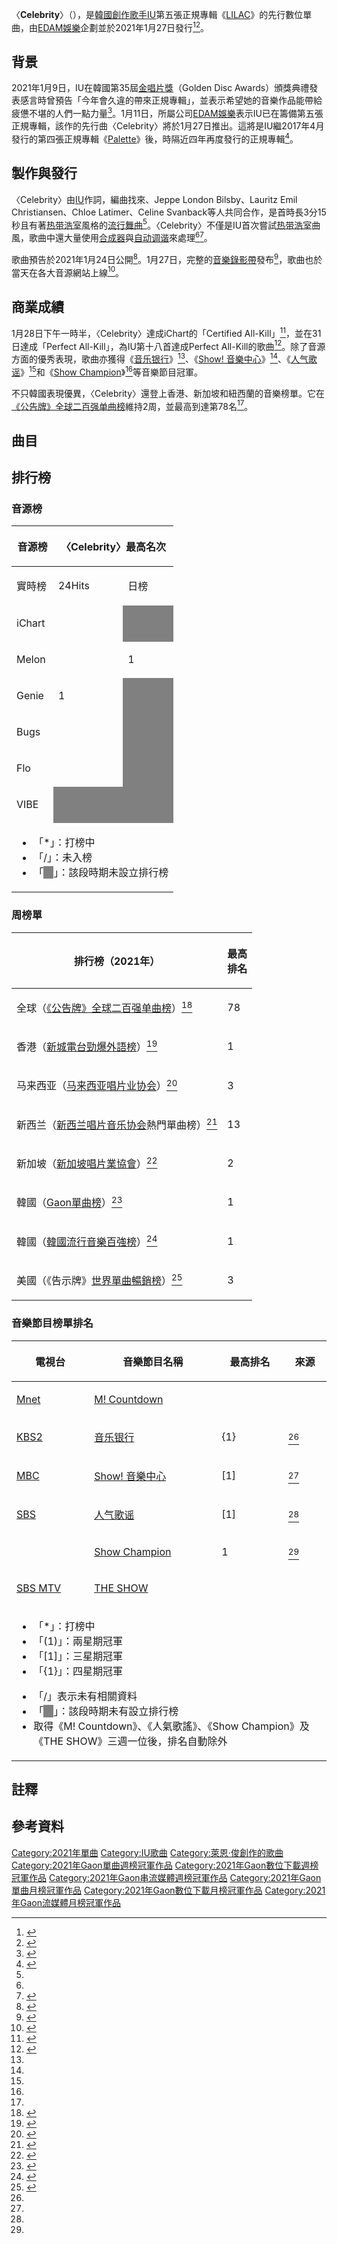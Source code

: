 {{UTC+9}}
{{noteTA
|G1=Music
}}
{{Infobox song
| name       = {{lang|en|Celebrity}}
| type       = single
| border     = yes
| cover      = IU_Celebrity_Single_Cover.jpg
| artist     = [[IU_(歌手)|IU]]
| album      = [[LILAC|LILAC]]
| released   = {{Start date|2021|01|27}}
| format     = [[數位音樂下載|數位下載]]、[[流媒体|流媒体]]
| recorded   = 2021年
| genre      = [[韓國流行音樂|韓國流行音樂]]、[[热带浩室|热带浩室]]、[[流行舞曲|流行舞曲]]
| length     = {{duration|m=3|s=16}}
| label      = [[EDAM娛樂|EDAM娛樂]]
| writer     = {{hlist|[[IU_(歌手)|IU]]|[[萊恩·俊|萊恩·俊]]|杰普·伦敦·比尔比|勞瑞茲·埃米爾·克里斯汀森|克洛伊·拉蒂邁|思琳·斯萬貝克}}
| chronology = [[IU_(歌手)|IU]]
| prev_title = [[Eight|Eight]]
| prev_year  = 2020
| next_title = [[strawberry_moon|strawberry moon]]
| next_year  = 2021
| misc       = {{External music video
 |Type=single
 |{{YouTube|0-q1KafFCLU|〈Celebrity〉}}
}}
}}
〈'''Celebrity'''〉（{{lang-ko|-{〈}-셀러브리티-{〉}-}}），是[[大韩民国|韓國]][[創作歌手|創作歌手]][[IU_(歌手)|IU]]第五張正規專輯《[[LILAC|LILAC]]》的先行數位單曲，由[[EDAM娛樂|EDAM娛樂]]企劃並於2021年1月27日發行<ref>{{Cite web|title=IU 釋出〈Celebrity〉MV 預告片！每一幕都美不勝收 |url=https://www.koreastardaily.com/tc/news/133244 |accessdate=2021-03-07 |date= 2021-01-25 |author=Rachel |work=koreastardaily.com |archiveurl=https://web.archive.org/web/20210307062839/https://www.koreastardaily.com/tc/news/133244 |archivedate=2021-03-07 |language=ko |deadurl=no}}</ref><ref>{{cite news |title=Korea’s celebrity sweethearts of 2021, from IU to Bae Suzy |url=https://www.scmp.com/magazines/style/celebrity/article/3158868/koreas-celebrity-sweethearts-2021-nations-little-sister |accessdate=2021-12-27 |work=South China Morning Post |date=2021-12-08 |language=en |archive-date=2022-01-06 |archive-url=https://web.archive.org/web/20220106232207/https://www.scmp.com/magazines/style/celebrity/article/3158868/koreas-celebrity-sweethearts-2021-nations-little-sister }}</ref>。

== 背景 ==
2021年1月9日，IU在韓國第35屆[[金唱片獎|金唱片獎]]（Golden Disc Awards）頒獎典禮發表感言時曾預告「今年會久違的帶來正規專輯」，並表示希望她的音樂作品能帶給疲憊不堪的人們一點力量<ref name="teen vogue">{{cite web |last=Geddo |first=Benedetta |title=IU's Newest Music Video Is a Reflection on Celebrity |url=https://www.teenvogue.com/story/iu-releases-new-song-music-video-celebrity |website=Teen Vogue |date=2021-01-27 |accessdate=2021-03-01 |archiveurl=https://web.archive.org/web/20210301154029/https://www.teenvogue.com/story/iu-releases-new-song-music-video-celebrity |archivedate=2021-03-01 |language=en |deadurl=no }}</ref>。1月11日，所屬公司[[EDAM娛樂|EDAM娛樂]]表示IU已在籌備第五張正規專輯，該作的先行曲〈Celebrity〉將於1月27日推出。這將是IU繼2017年4月發行的第四張正規專輯《[[Palette|Palette]]》後，時隔近四年再度發行的正規專輯<ref>{{cite news |title=IU’s “Celebrity” Becomes Her 6th MV To Reach 100 Million Views |url=https://www.soompi.com/article/1484691wpp/ius-celebrity-becomes-her-6th-mv-to-reach-100-million-views |accessdate=2021-12-27 |work=Soompi |date=1629457313 |language=en |archive-date=2021-12-27 |archive-url=https://web.archive.org/web/20211227063338/https://www.soompi.com/article/1484691wpp/ius-celebrity-becomes-her-6th-mv-to-reach-100-million-views }}</ref>。

== 製作與發行 ==
〈Celebrity〉由[[IU_(歌手)|IU]]作詞，編曲找來{{le|Ryan S. Jhun}}、Jeppe London Bilsby、Lauritz Emil Christiansen、Chloe Latimer、Celine Svanback等人共同合作，是首時長3分15秒且有著[[热带浩室|热带浩室]]風格的[[流行舞曲|流行舞曲]]<ref name="Melon album" />。〈Celebrity〉不僅是IU首次嘗試[[热带浩室|热带浩室]]曲風，歌曲中還大量使用[[合成器|合成器]]與[[自动调谐|自动调谐]]來處理<ref name="Melon album" /><ref>{{cite web |last=Adhya |first=Arpita |title=IU 'Celebrity': Here's all about K-pop queen's new track before her fifth album |url=https://meaww.com/iu-celebrity-fifth-album-release-date-concept-teaser-how-to-live-stream |website=Meaww |date=2021-01-14 |archiveurl=https://web.archive.org/web/20210115045141/https://meaww.com/iu-celebrity-fifth-album-release-date-concept-teaser-how-to-live-stream |archivedate=2021-01-15 |language=en |deadurl=no}}</ref>。

歌曲預告於2021年1月24日公開<ref>{{cite web |last=Gadaza |first=Andrea |title=IU drops stunning MV teaser for pre-release track "Celebrity" |url=https://www.gmanetwork.com/entertainment/showbiznews/news/73581/iu-drops-stunning-mv-teaser-for-pre-release-track-celebrity/story |website=GMA Network |date=2021-01-25 |archiveurl=https://web.archive.org/web/20210205165430/https://www.gmanetwork.com/entertainment/showbiznews/news/73581/iu-drops-stunning-mv-teaser-for-pre-release-track-celebrity/story |archivedate=2021-02-05 |language=en |deadurl=no}}</ref>。1月27日，完整的[[音樂錄影帶|音樂錄影帶]]發布<ref>{{cite web |last=Lin |first=Sandy |title=IU新歌〈Celebrity〉MV藏暴露出道12年心情！超美「直角肩」＋仙女眨眼微笑電暈粉絲 |url=https://www.elle.com/tw/entertainment/music/g35329303/iu-celebrity/ |website=ELLE Taiwan |language=zh |date=2021-01-27 |access-date=2021-03-07 |archive-date=2021-02-01 |archive-url=https://web.archive.org/web/20210201010348/https://www.elle.com/tw/entertainment/music/g35329303/iu-celebrity/ }}</ref>，歌曲也於當天在各大音源網站上線<ref>{{cite web |title=K-pop singer IU releases new song ‘Celebrity’ |url=https://news.abs-cbn.com/entertainment/01/27/21/k-pop-singer-iu-releases-new-song-celebrity |website=ABS-CBN News |date=2021-01-27 |access-date=2021-03-07 |archive-date=2021-04-21 |archive-url=https://web.archive.org/web/20210421030524/https://news.abs-cbn.com/entertainment/01/27/21/k-pop-singer-iu-releases-new-song-celebrity }}</ref>。

== 商業成績 ==
1月28日下午一時半，〈Celebrity〉達成iChart的「Certified All-Kill」<ref>{{cite tweet|user=instiz_ichart |number=1354648059095912450 |date=2021-01-28 |script-title=ko:2021.1.28 13:30 (KST) iChart.kr iChart™ 올킬(All Kill)을 축하합니다! (5대 음원 사이트 8개 음악 차트 1위) 아이유 (IU) - Celebrity |language=ko |accessdate=2021-03-07 |deadurl=no |archiveurl=https://web.archive.org/web/20210307071842/https://twitter.com/instiz_ichart/status/1354648059095912450 |archivedate=2021-03-07}}</ref>，並在31日達成「Perfect All-Kill」，為IU第十八首達成Perfect All-Kill的歌曲<ref>{{cite tweet|user=instiz_ichart |number=1355825819541622790 |date=2021-01-31 |script-title=ko:2021.1.31 19:30 (KST) iChart.kr iChart™ 퍼펙트 올킬(Perfect AK)을 축하합니다! (8개 차트 올킬+iChart 주간 누적 1위) 아이유 (IU) - Celebrity |language=ko |accessdate=2021-03-07 |deadurl=no |archiveurl=https://web.archive.org/web/20210307072157/https://twitter.com/instiz_ichart/status/1355825819541622790 |archivedate=2021-03-07}}</ref>。除了音源方面的優秀表現，歌曲亦獲得《[[音乐银行|音乐银行]]》<ref name="Music Bank" />、《[[Show!_音樂中心|Show! 音樂中心]]》<ref name="Music Core" />、《[[人气歌谣|人气歌谣]]》<ref name="Inkigayo" />和《[[Show_Champion|Show Champion]]》<ref name="Show Champion" />等音樂節目冠軍。

不只韓國表現優異，〈Celebrity〉還登上香港、新加坡和紐西蘭的音樂榜單。它在[[公告牌全球二百强单曲榜|《公告牌》全球二百强单曲榜]]維持2周，並最高到達第78名<ref name="Global 200" />。

== 曲目 ==
{{tracklist
| collapsed    = 
| headline     = 流媒体<ref name="Melon album">{{Cite web |url=https://www.melon.com/album/detail.htm?albumId=10554246 |title=Celebrity – Single by 아이유 |accessdate=2021-02-06 |publisher=[[Melon|Melon]] |archivedate=2021-02-06 |archiveurl=https://web.archive.org/web/20210206140537/https://www.melon.com/album/detail.htm?albumId=10554246 |language=ko |deadurl=yes }}</ref>
| total_length = 3:16

| title1       = Celebrity
| music1       = [[萊恩·俊|萊恩·俊]]、杰普·伦敦·比尔比（{{lang|en|Jeppe London Bilsby}}）、勞瑞茲·埃米爾·克里斯汀森（{{lang|en|Lauritz Emil Christiansen}}）、IU、克洛伊·拉蒂邁（{{lang|en|JChloe Latimer}}）、思琳·斯萬貝克（{{lang|en|Celine Svanbäck}}）
| lyrics1      = IU
| arranger1    = 比尔比、克里斯汀森、俊
| length1      = 3:16
}}

== 排行榜 ==
{{col-begin}}
{{col-2}}
=== 音源榜 ===
{| class="wikitable" style="text-align:center" 
! rowspan="2" | 音源榜 || colspan="6" | 〈Celebrity〉最高名次
! rowspan="2" | 來源
|-
! 實時榜
! 24Hits
! 日榜
! 週榜
! 月榜
! 年榜
|-
! iChart
| rowspan=5 | 1
| style="background:#808080"| 
| style="background:#808080"| 
| rowspan=4 | 1
| style="background:#808080"| 
| style="background:#808080"| 
| <ref name="iChart" />
|-
! Melon{{notetag|2020年7月6日開始，實時榜變更為24Hits榜，即每小時更新並反映最近24小時內使用量中的流媒和下載<ref>{{cite web|url=http://www.newsprime.co.kr/news/article/?no=510137 |title=카카오, 멜론 차트 대대적 개편…집계 기준 1시간→24시간으로 변경|date=2020-07-06|publisher=Newsprime|language=ko|accessdate=2020-07-08|archive-date=2020-11-27|archive-url=https://web.archive.org/web/20201127161809/http://www.newsprime.co.kr/news/article/?no=510137|dead-url=no}}</ref><ref>{{cite web|url=https://www.allkpop.com/article/2020/07/melon-deletes-realtime-chart-and-rising-chart|title=MelOn deletes Realtime Chart and Rising Chart|date=2020-07-06|publisher=Allkpop|language=en|accessdate=2020-07-08|archive-date=2020-11-27|archive-url=https://web.archive.org/web/20201127122727/https://www.allkpop.com/article/2020/07/melon-deletes-realtime-chart-and-rising-chart|dead-url=no}}</ref>。}}
| 1
| rowspan=3 | 1
| rowspan=2 | 1
| *
| <ref name="Melon" />
|-
! Genie
| style="background:#808080"| 
| *
| <ref name="Genie" />
|-
! Bugs
| style="background:#808080"| 
| style="background:#808080"| 
| *
| <ref name="Bugs" />
|-
! Flo{{notetag|實時榜為24小時榜，即每小時更新並反映最近24小時內使用量。}}
| style="background:#808080"| 
| style="background:#808080"| 
| style="background:#808080"| 
| style="background:#808080"| 
| style="background:#808080"| 
| <ref name="Flo" />
|-
! VIBE
| style="background:#808080"| 
| style="background:#808080"| 
| 1
| style="background:#808080"| 
| style="background:#808080"| 
| style="background:#808080"| 
| <ref name="VIBE" />
|-
| colspan="8" |{{col-begin}}
*「*」：打榜中
*「/」：未入榜
*「<span style="background:#808080">　</span>」：該段時期未設立排行榜
{{col-end}}
|}

=== 周榜單 ===
{| class="wikitable sortable plainrowheaders" style="text-align:center"
! scope="col"| 排行榜（2021年）
! scope="col"| 最高<br />排名
|-
! scope="row"| 全球（[[公告牌全球二百强单曲榜|《公告牌》全球二百强单曲榜]]）<ref name="Global 200">{{Cite web |url=https://www.billboard.com/charts/billboard-global-200/2021-02-13 |title=Billboard Global 200 Chart The week of February 13, 2021 |accessdate=2021-02-09 |website=Billboard |language=en |deadurl=no |archiveurl=https://web.archive.org/web/20210209114504/https://www.billboard.com/charts/billboard-global-200/2021-02-13 |archivedate=2021-02-09 }}</ref>
| 78
|-
! scope="row"| 香港（[[新城電台|新城電台]][[新城勁爆流行榜|勁爆外語榜]]）<ref>{{cite web |url=http://www.metroradio.com.hk/997/Music/Chart/International.aspx |title=勁爆外語榜 2021-02-27 (第 9 週) |work=[[新城電台|新城電台]] |language=zh |deadurl=yes |accessdate=2021-03-04 |archiveurl=https://web.archive.org/web/20210304111900/http://www.metroradio.com.hk/997/Music/Chart/International.aspx |archivedate=2021-03-04}}</ref>
| 1
|-
! scope="row"| 马来西亚（[[马来西亚唱片业协会|马来西亚唱片业协会]]）<ref>{{cite web|url=https://www.facebook.com/RecordingIndustryMalaysia/posts/4274473562579981?__tn__=-R|title=#RIMChart Top 20 Most Streamed International + Domestic song Week 5 (29/01/21 - 04/02/21)|publisher=[[Facebook|Facebook]]|date=2021-02-13|accessdate=2021-02-13}}</ref>
| 3
|-
! scope="row"| 新西兰（[[新西兰官方音乐榜|新西兰唱片音乐协会]]熱門單曲榜）<ref>{{cite web |url=https://nztop40.co.nz/chart/hotsingles?chart=5020 |title=Hot Singles Chart 08 FEBRUARY 2021 |accessdate=2021-02-21 |publisher=[[Recorded_Music_NZ|Recorded Music NZ]] |language=en |deadurl=no |archiveurl=https://web.archive.org/web/20210221073714/https://nztop40.co.nz/chart/hotsingles?chart=5020 |archivedate=2021-02-21 }}</ref>
| 13
|-
! scope="row"| 新加坡（[[新加坡唱片業協會|新加坡唱片業協會]]）<ref>{{cite web |url=https://www.rias.org.sg/rias-top-charts/ |title=RIAS International Top Charts Week 5 |publisher=[[新加坡唱片業協會|Recording Industry Association (Singapore)]] |accessdate=2021-02-11 |language=en |deadurl=yes |archiveurl=https://web.archive.org/web/20210211181348/https://www.rias.org.sg/rias-top-charts/ |archivedate=2021-02-11 }}</ref>
| 2
|-
! scope="row"| 韓國（[[Gaon單曲榜|Gaon單曲榜]]）<ref>{{cite web |url=http://gaonchart.co.kr/main/section/chart/online.gaon?nationGbn=T&serviceGbn=ALL&targetTime=05&hitYear=2021&termGbn=week |script-title=ko:2021년 05주차 Digital Chart |language=ko |deadurl=no |publisher=[[Gaon音乐榜|Gaon]] |accessdate=2021-02-13 |archiveurl=https://web.archive.org/web/20210213095825/http://gaonchart.co.kr/main/section/chart/online.gaon?nationGbn=T&serviceGbn=ALL&targetTime=05&hitYear=2021&termGbn=week |archivedate=2021-02-13 }}</ref>
| 1
|-
! scope="row"| 韓國（[[韓國流行音樂百強榜|韓國流行音樂百強榜]]）<ref>{{cite web |url=http://billboard.co.kr/chart/week/2021-02-06 |title=Billboard K-pop 100 The week of February 6, 2021 |publisher=Billboard |accessdate=2021-02-06 |language=ko |deadurl=no |archiveurl=https://web.archive.org/web/20210206230240/http://billboard.co.kr/chart/week/2021-02-06 |archivedate=2021-02-06 }}</ref>
| 1
|-
! scope="row"| 美國（《告示牌》[[世界單曲暢銷榜|世界單曲暢銷榜]]）<ref>{{Cite web |url=https://www.billboard.com/charts/world-digital-song-sales/2021-02-06 |title=World Digital Song Sales Chart The week of February 6, 2021 |work=[[告示牌_(雜誌)|Billboard]] |accessdate=2021-02-07 |language=en |deadurl=no |archiveurl=https://web.archive.org/web/20210207045128/https://www.billboard.com/charts/world-digital-song-sales/2021-02-06 |archivedate=2021-02-07 }}</ref>
| 3
|}

{{col-2}}
=== 音樂節目榜單排名 ===
{| class="wikitable" style="text-align:center; font-size:100%;"
|-
! 電視台
! 音樂節目名稱
! 最高排名
! 來源
|-
! [[Mnet媒體|Mnet]]
! [[M!_Countdown|M! Countdown]]
| {{n/a|無打歌放送}}
| 
|-
! [[KBS第2頻道|KBS2]]
! [[音乐银行|音乐银行]]
| {1}
| <ref name="Music Bank" />
|-
! [[文化廣播_(韓國)|MBC]]
! [[Show!_音樂中心|Show! 音樂中心]]
| [1]
| <ref name="Music Core" />
|-
! [[SBS_(韓國)|SBS]]
! [[人气歌谣|人气歌谣]]
| [1]
| <ref name="Inkigayo" />
|-
! {{link-ko|MBC Music|MBC 뮤직}}
! [[Show_Champion|Show Champion]]
| 1
| <ref name="Show Champion" />
|-
! [[SBS_MTV|SBS MTV]]
! [[THE_SHOW_(SBS_MTV節目)|THE SHOW]]
| {{n/a|無打歌放送}}
| 
|-
| colspan="4" |
{{col-begin}}
{{col-2}}
*「*」：打榜中
*「(1)」：兩星期冠軍
*「[1]」：三星期冠軍
*「{1}」：四星期冠軍
{{col-break}}
*「/」表示未有相關資料
*「<span style="background:#808080">　</span>」：該段時期未有設立排行榜
*取得《M! Countdown》、《人氣歌謠》、《Show Champion》及《THE SHOW》三週一位後，排名自動除外
{{col-end}}
|}

{{col-end}}

== 註釋 ==
{{notefoot}}

== 參考資料 ==
{{reflist|2|refs=

<ref name="iChart">iChart：
* 實時榜{{cite tweet|user=instiz_ichart |number=1355825806665080834 |date=2021-01-31 |script-title=ko:2021.1.31 19:30 (KST) #1 아이유 - Celebrity #2 경서 - 밤하늘의 별을 #3 십센치 - 이 밤을 빌려 말 #4 방탄소년단 - Dynamite #5 미란이&먼치맨 - VVS Feat. JUST #6 BLACKPINK - Lovesick Gir ▲1 #7 장범준 - 잠이 오질 않 ▽1 |language=ko |accessdate=2021-03-13 |deadurl=no |archiveurl=https://web.archive.org/web/20210313100311/https://twitter.com/instiz_ichart/status/1355825806665080834 |archivedate=2021-03-13}}
* 週榜{{cite web |url=https://www.instiz.net/iframe_ichart_score.htm?week=1&selyear=2021&sel=4 |script-title=ko:2021년 1월 5째 주 |website=iChart |accessdate=2021-03-19 |language=ko |deadurl=no |archiveurl=https://web.archive.org/web/20210319100943/https://www.instiz.net/iframe_ichart_score.htm?week=1&selyear=2021&sel=4 |archivedate=2021-03-19}}
</ref>
<ref name="Melon">Melon：
* 實時榜{{cite web|url=http://www.kpopchart.kr/%EC%95%84%EC%9D%B4%EC%9C%A0/2021012912 |title=（20210130 12:00 KST）#1 |website=Kpop Chart |accessdate=2021-03-14 |deadurl=yes |archiveurl=http://archive.today/2021.03.14-031143/http://www.kpopchart.kr/%EC%95%84%EC%9D%B4%EC%9C%A0/2021012912 |archivedate=2021-03-14}}
* 24Hits{{cite web|url=http://www.kpopchart.kr/%EC%95%84%EC%9D%B4%EC%9C%A0/2021012912 |title=（20210130 12:00 KST）#1 |website=Kpop Chart |accessdate=2021-03-14 |deadurl=yes |archiveurl=http://archive.today/2021.03.14-031143/http://www.kpopchart.kr/%EC%95%84%EC%9D%B4%EC%9C%A0/2021012912 |archivedate=2021-03-14}}
* 日榜{{cite web |url=https://www.kpopn.com/2021/02/01/iu-new-song-celebrity-perfect-all-kill |title=IU 新曲《Celebrity》獲得完美 All-Kill 好成績，你聽了嗎？ |date=2021-02-01 |website=kpopn |accessdate=2021-03-19 |language=zh |deadurl=no |archiveurl=https://web.archive.org/web/20210319101357/https://www.kpopn.com/2021/02/01/iu-new-song-celebrity-perfect-all-kill |archivedate=2021-03-19}}
* 週榜{{cite web |url=https://www.melon.com/chart/week/index.htm |title=2021.02.01 ~ 2021.02.07 |website=Melon |accessdate=2021-03-13 |language=ko |deadurl=yes |archiveurl=https://web.archive.org/web/20210313101516/https://www.melon.com/chart/week/index.htm |archivedate=2021-03-13 }}
* 月榜{{cite web |url=https://www.melon.com/chart/month/index.htm |title=2021.02 |website=Melon |accessdate=2021-03-13 |language=ko |deadurl=yes |archiveurl=https://web.archive.org/web/20210313101516/https://www.melon.com/chart/week/index.htm |archivedate=2021-03-13 }}
* 年榜
</ref>
<ref name="Genie">Genie：
* 實時榜{{cite web|url=http://www.kpopchart.kr/%EC%95%84%EC%9D%B4%EC%9C%A0/2021012912 |title=（20210130 12:00 KST）#1 |website=Kpop Chart |accessdate=2021-03-14 |deadurl=yes |archiveurl=http://archive.today/2021.03.14-031143/http://www.kpopchart.kr/%EC%95%84%EC%9D%B4%EC%9C%A0/2021012912 |archivedate=2021-03-14}}
* 日榜{{cite web |url=https://www.genie.co.kr/chart/top200?ditc=D&rtm=N&ymd=20210127 |title=2021.01.27 |website=Genie |accessdate=2021-03-13 |language=ko |deadurl=no |archiveurl=https://web.archive.org/web/20210313103113/https://www.genie.co.kr/chart/top200?ditc=D&rtm=N&ymd=20210127 |archivedate=2021-03-13}}
* 週榜{{cite web |url=https://www.genie.co.kr/chart/top200?ditc=W&rtm=N&ymd=20210125 |script-title=ko:2021.01.4주 |website=Genie |accessdate=2021-03-13 |language=ko |deadurl=no |archiveurl=https://web.archive.org/web/20210313102630/https://www.genie.co.kr/chart/top200?ditc=W&rtm=N&ymd=20210125 |archivedate=2021-03-13}}
* 月榜{{cite web |url=https://www.genie.co.kr/chart/top200?ditc=M&rtm=N&ymd=20210201 |title=2021.02 |website=Genie |accessdate=2021-03-13 |language=ko |deadurl=no |archiveurl=https://web.archive.org/web/20210313102823/https://www.genie.co.kr/chart/top200?ditc=M&rtm=N&ymd=20210201 |archivedate=2021-03-13}}
* 年榜
</ref>
<ref name="Bugs">Bugs：
* 實時榜{{cite web|url=http://www.kpopchart.kr/%EC%95%84%EC%9D%B4%EC%9C%A0/2021012912 |title=（20210130 12:00 KST）#1 |website=Kpop Chart |accessdate=2021-03-14 |deadurl=yes |archiveurl=http://archive.today/2021.03.14-031143/http://www.kpopchart.kr/%EC%95%84%EC%9D%B4%EC%9C%A0/2021012912 |archivedate=2021-03-14}}
* 日榜{{cite web |url=https://music.bugs.co.kr/chart/track/day/total?chartdate=20210128 |title=2021.01.28 |website=Bugs |accessdate=2021-03-13 |language=ko |deadurl=no |archiveurl=https://web.archive.org/web/20210313102408/https://music.bugs.co.kr/chart/track/day/total?chartdate=20210128 |archivedate=2021-03-13 }}
* 週榜{{cite web |url=https://music.bugs.co.kr/chart/track/week/total?chartdate=20210205 |title=2021.02.01 ~ 2021.02.07 |website=Bugs |accessdate=2021-03-13 |language=ko |deadurl=no |archiveurl=https://web.archive.org/web/20210313102206/https://music.bugs.co.kr/chart/track/week/total?chartdate=20210205 |archivedate=2021-03-13 }}
* 年榜
</ref>
<ref name="Flo">Flo：
* 實時榜{{cite web|url=http://www.kpopchart.kr/%EC%95%84%EC%9D%B4%EC%9C%A0/2021012912 |title=（20210130 12:00 KST）#1 |website=Kpop Chart |accessdate=2021-03-14 |deadurl=yes |archiveurl=http://archive.today/2021.03.14-031143/http://www.kpopchart.kr/%EC%95%84%EC%9D%B4%EC%9C%A0/2021012912 |archivedate=2021-03-14}}
</ref>
<ref name="VIBE">VIBE：
* 日榜{{cite web |url=https://www.kpopn.com/2021/02/01/iu-new-song-celebrity-perfect-all-kill |title=IU 新曲《Celebrity》獲得完美 All-Kill 好成績，你聽了嗎？ |date=2021-02-01 |website=kpopn |accessdate=2021-03-19 |language=zh |deadurl=no |archiveurl=https://web.archive.org/web/20210319101357/https://www.kpopn.com/2021/02/01/iu-new-song-celebrity-perfect-all-kill |archivedate=2021-03-19}}
</ref>
<ref name="Music Bank">音樂銀行：
* {{cite web |url=https://www.newsen.com/news_view.php?uid=202102051753176710 |script-title=ko:‘뮤직뱅크’ 아이유 ‘셀러브리티’ 위엄, 방송출연 없이 1위 등극 |date=2021-02-05 |last=Bae |first=Hyo-joo |website=Newsen |accessdate=2021-02-05 |language=ko |deadurl=no |archiveurl=https://web.archive.org/web/20210205153515/https://www.newsen.com/news_view.php?uid=202102051753176710 |archivedate=2021-02-05 }}
* {{cite web |url=http://pbbs.kbs.co.kr/general/read.html?bbs_id=T2000-0027-04-641103&id=1019308&post_no=426&page=1&post_header= |script-title=ko:2월 2주순위 <k-차트> 순위 |date=2021-02-06 |work=KBS Music Bank |accessdate=2021-03-12 |language=ko |deadurl=no |archiveurl=http://archive.today/2021.03.13-035725/http://pbbs.kbs.co.kr/general/read.html?bbs_id=T2000-0027-04-641103&id=1019308&post_no=426&page=1&post_header= |archivedate=2021-03-12 }}
* {{cite web |url=http://mksports.co.kr/view/2021/239900/ |script-title=ko:'뮤직뱅크' 아이유, 방송 출연 없이 BTS 제치고 1위 |date=2021-03-13 |last=Jin |first=Ju-hee |website=MK Sports |accessdate=2021-03-12 |language=ko |deadurl=no |archiveurl=http://archive.today/2021.03.12-180959/http://mksports.co.kr/view/2021/239900/ |archivedate=2021-03-12}}
</ref>
<ref name="Music Core">音樂中心：
* {{cite web |url=https://www.newsen.com/news_view.php?uid=202102061540562510 |script-title=ko:‘음악중심’ 아이유 ‘셀러브리티’의 힘, 출연없이 1위‥김우석·CIX 컴백(종합) |date=2021-02-06 |last=Lee |first=Ha-na |website=Newsen |accessdate=2021-02-13 |language=ko |deadurl=no |archiveurl=https://web.archive.org/web/20210213061301/https://www.newsen.com/news_view.php?uid=202102061540562510 |archivedate=2021-02-13 }}
* {{cite web |url=https://www.newsen.com/news_view.php?uid=202102061540562510 |script-title=ko:‘음악중심’ 아이유 ‘셀러브리티’의 힘, 출연없이 1위‥김우석·CIX 컴백(종합) |date=2021-02-06 |last=Lee |first=Ha-na |website=Newsen |accessdate=2021-02-13 |language=ko |deadurl=no |archiveurl=https://web.archive.org/web/20210213061301/https://www.newsen.com/news_view.php?uid=202102061540562510 |archivedate=2021-02-13 }}
* {{Cite web |url=https://n.news.naver.com/entertain/article/112/0003409518 |script-title=ko:[종합]'음악중심' 아이유, 출연없이 1위…CRAVITY·GHOST9·영지 컴백 |date=2021-03-13 |last=Lee |first=Ji-sun |website=Herald POP |accessdate=2021-03-13 |language=ko |deadurl=no |via=Naver |archiveurl=https://web.archive.org/web/20210313080005/https://n.news.naver.com/entertain/article/112/0003409518 |archivedate=2021-03-13}}
</ref>
<ref name="Inkigayo">人氣歌謠：
* {{cite web |url=http://pop.heraldcorp.com/view.php?ud=202102071643298677437_1 |script-title=ko:'인기가요' 아이유, '셀러브리티' 1위..김우석→CIX 컴백[종합] |date=2021-02-07 |last1=Jo |first1=Eun-mi |website=Herald Pop |accessdate=2021-02-07 |publisher=Herald Corporation |language=ko |deadurl=no}}
* {{cite web |url=https://www.https://www.newsen.com/news_view.php?uid=202102211558000410&search=title&searchstring=%BE%C6%C0%CC%C0%AF |script-title=ko:‘인기가요’ 아이유 출연없이 1위, 강다니엘·청하·루시 컴백(종합) |date=2021-02-21 |last=Hwang |first=Hye-jin |website=Newsen |accessdate=2021-02-26 |language=ko |deadurl=no}}
* {{cite web |url=https://www.newsen.com/news_view.php?uid=202102281445470310 |script-title=ko:아이유 ‘인기가요’ 1위, 민혁-나은-재현 눈물의 막방 “감사합니다” |date=2021-02-28 |last=Kim |first=Myung-mi |website=Newsen |archivedate=2021-03-01 |language=ko |deadurl=no |archiveurl=https://web.archive.org/web/20210301002512/https://www.newsen.com/news_view.php?uid=202102281445470310 |accessdate=2021-03-01}}
</ref>
<ref name="Show Champion">Show Champion：
* {{Cite web |url=http://m.xportsnews.com/?ac=article_view&entry_id=1388332 |script-title=ko:'쇼챔' 아이유, 영광의 1위…강다니엘→BTS까지 '설특집' 하이라이트 [종합] |date=2021-02-10 |website=www.xportsnews.com |accessdate=2021-02-10 |language=ko |deadurl=no}}
</ref>
}}

{{IU (歌手)}}
{{Gaon單曲週榜冠軍 (2021年)|2021年1月30日－3月6日}}
{{Gaon數位下載週榜冠軍 (2021年)|2021年1月30日}}
{{Gaon流媒體週榜冠軍 (2021年)|2021年1月30日－3月6日}}
{{Gaon單曲月榜冠軍 (2020年代前期)|2021年2月}}
{{Gaon數位下載月榜冠軍 (2020年代前期)|2021年1月}}
{{Gaon流媒體月榜冠軍 (2020年代前期)|2021年2月}}
{{Gaon單曲年榜冠軍 (2020年代)|2021年}}
{{Gaon流媒體年榜冠軍 (2020年代)|2021年}}
{{DEFAULTSORT:Celebrity}}
{{authority control}}
[[Category:2021年單曲|Category:2021年單曲]]
[[Category:IU歌曲|Category:IU歌曲]]
[[Category:萊恩·俊創作的歌曲|Category:萊恩·俊創作的歌曲]]
[[Category:2021年Gaon單曲週榜冠軍作品|Category:2021年Gaon單曲週榜冠軍作品]]
[[Category:2021年Gaon數位下載週榜冠軍作品|Category:2021年Gaon數位下載週榜冠軍作品]]
[[Category:2021年Gaon串流媒體週榜冠軍作品|Category:2021年Gaon串流媒體週榜冠軍作品]]
[[Category:2021年Gaon單曲月榜冠軍作品|Category:2021年Gaon單曲月榜冠軍作品]]
[[Category:2021年Gaon數位下載月榜冠軍作品|Category:2021年Gaon數位下載月榜冠軍作品]]
[[Category:2021年Gaon流媒體月榜冠軍作品|Category:2021年Gaon流媒體月榜冠軍作品]]